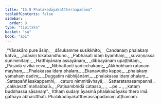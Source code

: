```yaml
---
title: "15.8 Phalakadāyakattheraapadāna"
tableOfContents: false
sidebar:
  order: 8
type: "tipitaka"
basket: "su"
book: "ap1"
---
```



<DynamicBreadcrumb />

<Division number="37" book="ap1" bookNo="20" page="192">

<Paragraph number="2328" type="verses" book="ap1">
_“Yānakāro pure āsiṃ,_  
_dārukamme susikkhito;_  
_Candanaṃ phalakaṃ katvā,_  
_adāsiṃ lokabandhuno._  

</Paragraph>

</Division>
<Division number="38" book="ap1" bookNo="20" page="192">

<Paragraph number="2329" type="verses" book="ap1">
_Pabhāsati idaṃ byamhaṃ,_  
_suvaṇṇassa sunimmitaṃ;_  
_Hatthiyānaṃ assayānaṃ,_  
_dibbayānaṃ upaṭṭhitaṃ._  

</Paragraph>

</Division>
<Division number="39" book="ap1" bookNo="20" page="192">

<Paragraph number="2330" type="verses" book="ap1">
_Pāsādā sivikā ceva,_  
_Nibbattanti yadicchakaṃ;_  
_Akkhobhaṃ ratanaṃ mayhaṃ,_  
_Phalakassa idaṃ phalaṃ._  

</Paragraph>

</Division>
<Division number="40" book="ap1" bookNo="20" page="192">

<Paragraph number="2331" type="verses" book="ap1">
_Ekanavutito kappe,_  
_phalakaṃ yamahaṃ dadiṃ;_  
_Duggatiṃ nābhijānāmi,_  
_phalakassa idaṃ phalaṃ._  

</Paragraph>

</Division>
<Division number="41" book="ap1" bookNo="20" page="192">

<Paragraph number="2332" type="verses" book="ap1">
_Sattapaññāsakappamhi,_  
_caturo nimmitāvhayā;_  
_Sattaratanasampannā,_  
_cakkavattī mahabbalā._  

</Paragraph>

</Division>
<Division number="42" book="ap1" bookNo="20" page="192">

<Paragraph number="2333" type="verses" book="ap1">
_Paṭisambhidā catasso,_  
_ …pe… _  
_kataṃ buddhassa sāsanaṃ”._  

</Paragraph>

<Paragraph number="2334" book="ap1">
Itthaṃ sudaṃ āyasmā phalakadāyako thero imā gāthāyo abhāsitthāti.

</Paragraph>
</Division>

<Paragraph number="2335" type="center" book="ap1">
Phalakadāyakattherassāpadānaṃ aṭṭhamaṃ.
</Paragraph>